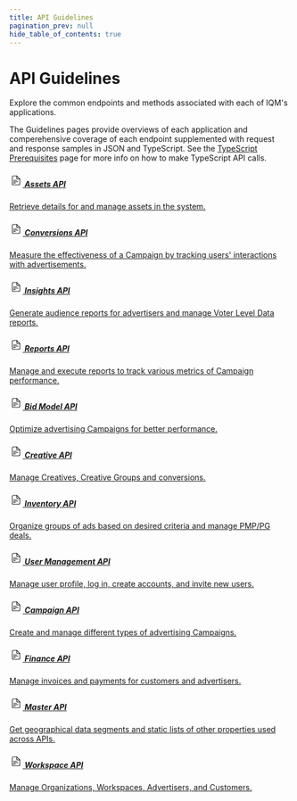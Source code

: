 ```yaml
---
title: API Guidelines
pagination_prev: null
hide_table_of_contents: true
---
```



# API Guidelines

<div class="largeFont">
Explore the common endpoints and methods associated with each of IQM's applications.

The Guidelines pages provide overviews of each application and comperehensive coverage of each endpoint supplemented with request and response samples in JSON and TypeScript. See the [TypeScript Prerequisites](/docs/Getting%20Started/Typescript-Prerequisites.mdx) page for more info on how to make TypeScript API calls. 
</div>

<Columns>
<Column>
  <a class='card' href="Assets-API-Guidelines">
  <Card className='indexCards'>
    <CardHeader>
      <h5><svg xmlns="http://www.w3.org/2000/svg" width="1.5rem" height="1.5rem" viewBox="0 0 21 21"><g fill="none" fill-rule="evenodd" stroke="currentColor" stroke-linecap="round" stroke-linejoin="round"><path d="M16.5 15.5v-7l-5-5h-5a2 2 0 0 0-2 2v10a2 2 0 0 0 2 2h8a2 2 0 0 0 2-2m-10-5h5m-5 2h7m-7 2h3"/><path d="M11.5 3.5v3a2 2 0 0 0 2 2h3"/></g></svg> Assets API</h5>
    </CardHeader>
    <CardBody>
      Retrieve details for and manage assets in the system.
    </CardBody>
  </Card>
  </a>
  <p /><a class='card' href="Conversion-API-Guidelines">
  <Card className='indexCards'>
    <CardHeader>
      <h5><svg xmlns="http://www.w3.org/2000/svg" width="1.5rem" height="1.5rem" viewBox="0 0 21 21"><g fill="none" fill-rule="evenodd" stroke="currentColor" stroke-linecap="round" stroke-linejoin="round"><path d="M16.5 15.5v-7l-5-5h-5a2 2 0 0 0-2 2v10a2 2 0 0 0 2 2h8a2 2 0 0 0 2-2m-10-5h5m-5 2h7m-7 2h3"/><path d="M11.5 3.5v3a2 2 0 0 0 2 2h3"/></g></svg> Conversions API</h5>
    </CardHeader>
    <CardBody>
      Measure the effectiveness of a Campaign by tracking users' interactions with advertisements.
    </CardBody>
  </Card>
  </a>
      <p /><a class='card' href="Insights-API-Guidelines">
        <Card className='indexCards'>
          <CardHeader>
            <h5><svg xmlns="http://www.w3.org/2000/svg" width="1.5rem" height="1.5rem" viewBox="0 0 21 21"><g fill="none" fill-rule="evenodd" stroke="currentColor" stroke-linecap="round" stroke-linejoin="round"><path d="M16.5 15.5v-7l-5-5h-5a2 2 0 0 0-2 2v10a2 2 0 0 0 2 2h8a2 2 0 0 0 2-2m-10-5h5m-5 2h7m-7 2h3" /><path d="M11.5 3.5v3a2 2 0 0 0 2 2h3" /></g></svg> Insights API</h5>
          </CardHeader>
          <CardBody>
            Generate audience reports for advertisers and manage Voter Level Data reports.
          </CardBody>
        </Card>
      </a>
      <p /><a class='card' href="Reports-API-Guidelines">
            <Card className='indexCards'>
              <CardHeader>
                <h5><svg xmlns="http://www.w3.org/2000/svg" width="1.5rem" height="1.5rem" viewBox="0 0 21 21"><g fill="none" fill-rule="evenodd" stroke="currentColor" stroke-linecap="round" stroke-linejoin="round"><path d="M16.5 15.5v-7l-5-5h-5a2 2 0 0 0-2 2v10a2 2 0 0 0 2 2h8a2 2 0 0 0 2-2m-10-5h5m-5 2h7m-7 2h3" /><path d="M11.5 3.5v3a2 2 0 0 0 2 2h3" /></g></svg> Reports API</h5>
              </CardHeader>
              <CardBody>
                Manage and execute reports to track various metrics of Campaign performance.
              </CardBody>
            </Card>
          </a>
</Column>
<Column>
    <a class='card' href="Bid-Model-API-Guidelines">
    <Card className='indexCards'>
    <CardHeader>
      <h5><svg xmlns="http://www.w3.org/2000/svg" width="1.5rem" height="1.5rem" viewBox="0 0 21 21"><g fill="none" fill-rule="evenodd" stroke="currentColor" stroke-linecap="round" stroke-linejoin="round"><path d="M16.5 15.5v-7l-5-5h-5a2 2 0 0 0-2 2v10a2 2 0 0 0 2 2h8a2 2 0 0 0 2-2m-10-5h5m-5 2h7m-7 2h3"/><path d="M11.5 3.5v3a2 2 0 0 0 2 2h3"/></g></svg> Bid Model API</h5>
    </CardHeader>
    <CardBody>
      Optimize advertising Campaigns for better performance.
    </CardBody>
  </Card>
  </a>
  <p /><a class='card' href="Creative-API-Guidelines">
  <Card className='indexCards'>
    <CardHeader>
      <h5><svg xmlns="http://www.w3.org/2000/svg" width="1.5rem" height="1.5rem" viewBox="0 0 21 21"><g fill="none" fill-rule="evenodd" stroke="currentColor" stroke-linecap="round" stroke-linejoin="round"><path d="M16.5 15.5v-7l-5-5h-5a2 2 0 0 0-2 2v10a2 2 0 0 0 2 2h8a2 2 0 0 0 2-2m-10-5h5m-5 2h7m-7 2h3"/><path d="M11.5 3.5v3a2 2 0 0 0 2 2h3"/></g></svg> Creative API</h5>
    </CardHeader>
    <CardBody>
      Manage Creatives, Creative Groups and conversions.
    </CardBody>
  </Card>
  </a>
  <p /><a class='card' href="Inventory-API-Guide">
    <Card className='indexCards'>
      <CardHeader>
        <h5><svg xmlns="http://www.w3.org/2000/svg" width="1.5rem" height="1.5rem" viewBox="0 0 21 21"><g fill="none" fill-rule="evenodd" stroke="currentColor" stroke-linecap="round" stroke-linejoin="round"><path d="M16.5 15.5v-7l-5-5h-5a2 2 0 0 0-2 2v10a2 2 0 0 0 2 2h8a2 2 0 0 0 2-2m-10-5h5m-5 2h7m-7 2h3" /><path d="M11.5 3.5v3a2 2 0 0 0 2 2h3" /></g></svg> Inventory API</h5>
      </CardHeader>
      <CardBody>
        Organize groups of ads based on desired criteria and manage PMP/PG deals.
      </CardBody>
    </Card>
  </a>
  <p /><a class='card' href="User-Profile-Guidelines">
    <Card className='indexCards'>
      <CardHeader>
        <h5><svg xmlns="http://www.w3.org/2000/svg" width="1.5rem" height="1.5rem" viewBox="0 0 21 21"><g fill="none" fill-rule="evenodd" stroke="currentColor" stroke-linecap="round" stroke-linejoin="round"><path d="M16.5 15.5v-7l-5-5h-5a2 2 0 0 0-2 2v10a2 2 0 0 0 2 2h8a2 2 0 0 0 2-2m-10-5h5m-5 2h7m-7 2h3" /><path d="M11.5 3.5v3a2 2 0 0 0 2 2h3" /></g></svg> User Management API</h5>
      </CardHeader>
      <CardBody>
        Manage user profile, log in, create accounts, and invite new users.
      </CardBody>
    </Card>
  </a>
</Column>
<Column>
    <a class='card' href="Campaign-API-Guidelines">
    <Card className='indexCards'>
    <CardHeader className='cardHeader'>
      <h5><svg xmlns="http://www.w3.org/2000/svg" width="1.5rem" height="1.5rem" viewBox="0 0 21 21"><g fill="none" fill-rule="evenodd" stroke="currentColor" stroke-linecap="round" stroke-linejoin="round"><path d="M16.5 15.5v-7l-5-5h-5a2 2 0 0 0-2 2v10a2 2 0 0 0 2 2h8a2 2 0 0 0 2-2m-10-5h5m-5 2h7m-7 2h3"/><path d="M11.5 3.5v3a2 2 0 0 0 2 2h3"/></g></svg> Campaign API</h5>
    </CardHeader>
    <CardBody>
      Create and manage different types of advertising Campaigns. 
    </CardBody>
  </Card>
  </a>
    <p /><a class='card' href="Finance-Guidelines">
      <Card className='indexCards'>
        <CardHeader>
          <h5><svg xmlns="http://www.w3.org/2000/svg" width="1.5rem" height="1.5rem" viewBox="0 0 21 21"><g fill="none" fill-rule="evenodd" stroke="currentColor" stroke-linecap="round" stroke-linejoin="round"><path d="M16.5 15.5v-7l-5-5h-5a2 2 0 0 0-2 2v10a2 2 0 0 0 2 2h8a2 2 0 0 0 2-2m-10-5h5m-5 2h7m-7 2h3" /><path d="M11.5 3.5v3a2 2 0 0 0 2 2h3" /></g></svg> Finance API</h5>
        </CardHeader>
        <CardBody>
          Manage invoices and payments for customers and advertisers.
        </CardBody>
      </Card>
    </a>
    <p /><a class='card' href="Master-API-Guidelines">
      <Card className='indexCards'>
        <CardHeader>
          <h5><svg xmlns="http://www.w3.org/2000/svg" width="1.5rem" height="1.5rem" viewBox="0 0 21 21"><g fill="none" fill-rule="evenodd" stroke="currentColor" stroke-linecap="round" stroke-linejoin="round"><path d="M16.5 15.5v-7l-5-5h-5a2 2 0 0 0-2 2v10a2 2 0 0 0 2 2h8a2 2 0 0 0 2-2m-10-5h5m-5 2h7m-7 2h3" /><path d="M11.5 3.5v3a2 2 0 0 0 2 2h3" /></g></svg> Master API</h5>
        </CardHeader>
        <CardBody>
          Get geographical data segments and static lists of other properties used across APIs.
        </CardBody>
      </Card>
    </a>
    <p /><a class='card' href="Workspace-Guidelines">
    <Card className='indexCards'>
      <CardHeader>
        <h5><svg xmlns="http://www.w3.org/2000/svg" width="1.5rem" height="1.5rem" viewBox="0 0 21 21"><g fill="none" fill-rule="evenodd" stroke="currentColor" stroke-linecap="round" stroke-linejoin="round"><path d="M16.5 15.5v-7l-5-5h-5a2 2 0 0 0-2 2v10a2 2 0 0 0 2 2h8a2 2 0 0 0 2-2m-10-5h5m-5 2h7m-7 2h3" /><path d="M11.5 3.5v3a2 2 0 0 0 2 2h3" /></g></svg> Workspace API</h5>
      </CardHeader>
      <CardBody>
        Manage Organizations, Workspaces, Advertisers, and Customers.
      </CardBody>
    </Card>
  </a>
</Column>
</Columns>